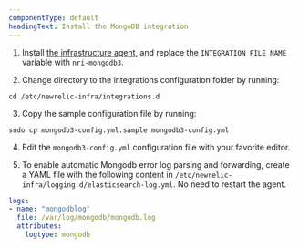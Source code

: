 ```yaml
---
componentType: default
headingText: Install the MongoDB integration
---
```


1. Install [the infrastructure agent](/docs/integrations/host-integrations/installation/install-infrastructure-host-integrations/#install), and replace the `INTEGRATION_FILE_NAME` variable with `nri-mongodb3`.

2. Change directory to the integrations configuration folder by running:

```shell
cd /etc/newrelic-infra/integrations.d
```

3. Copy the sample configuration file by running:

```shell
sudo cp mongodb3-config.yml.sample mongodb3-config.yml
```

4. Edit the `mongodb3-config.yml` configuration file with your favorite editor.

5. To enable automatic Mongodb error log parsing and forwarding, create a YAML file with the following content in `/etc/newrelic-infra/logging.d/elasticsearch-log.yml`. No need to restart the agent.
```yaml
logs:
- name: "mongodblog"
  file: /var/log/mongodb/mongodb.log
  attributes:
    logtype: mongodb
```
